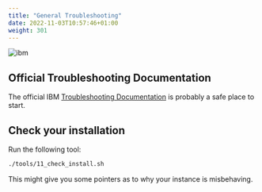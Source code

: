 ```yaml
---
title: "General Troubleshooting"
date: 2022-11-03T10:57:46+01:00
weight: 301
---
```




![ibm](./../images/ibm/automation-welcome-tour.gif)


## Official Troubleshooting Documentation



The official IBM <a href="https://www.ibm.com/docs/en/cloud-paks/cloud-pak-watson-aiops/3.7.0?topic=troubleshooting" target="_blank" >Troubleshooting Documentation</a> is probably a safe place to start.




## Check your installation 

Run the following tool:

```bash
./tools/11_check_install.sh
```

This might give you some pointers as to why your instance is misbehaving.
